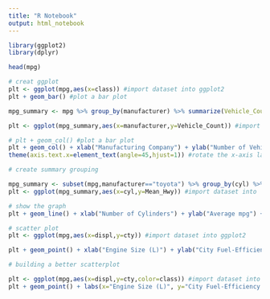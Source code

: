 ```yaml
---
title: "R Notebook"
output: html_notebook
---
```

```r
library(ggplot2)
library(dplyr)
```

```r
head(mpg)
```

```r
# creat ggplot
plt <- ggplot(mpg,aes(x=class)) #import dataset into ggplot2
plt + geom_bar() #plot a bar plot
```
```r

mpg_summary <- mpg %>% group_by(manufacturer) %>% summarize(Vehicle_Count=n()) #create summary table

plt <- ggplot(mpg_summary,aes(x=manufacturer,y=Vehicle_Count)) #import dataset into ggplot2

# plt + geom_col() #plot a bar plot
plt + geom_col() + xlab("Manufacturing Company") + ylab("Number of Vehicles in Dataset") + #plot bar plot with labels
theme(axis.text.x=element_text(angle=45,hjust=1)) #rotate the x-axis label 45 degrees
```
```r
# create summary grouping

mpg_summary <- subset(mpg,manufacturer=="toyota") %>% group_by(cyl) %>% summarize(Mean_Hwy=mean(hwy)) #create summary table
plt <- ggplot(mpg_summary,aes(x=cyl,y=Mean_Hwy)) #import dataset into 

# show the graph
plt + geom_line() + xlab("Number of Cylinders") + ylab("Average mpg") + scale_x_discrete(limits=c(4,6,8)) + scale_y_continuous(breaks = c(15:30))
```

```r
# scatter plot
plt <- ggplot(mpg,aes(x=displ,y=cty)) #import dataset into ggplot2

plt + geom_point() + xlab("Engine Size (L)") + ylab("City Fuel-Efficiency (MPG)") #add scatter plot with labels
```

```r
# building a better scatterplot

plt <- ggplot(mpg,aes(x=displ,y=cty,color=class)) #import dataset into ggplot2
plt + geom_point() + labs(x="Engine Size (L)", y="City Fuel-Efficiency (MPG)", color="Vehicle Class") #add scatter plot with labels
```

